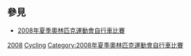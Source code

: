 {{Commonscat|2008 Summer Olympics cyclists}}

== 參見 ==
* [[2008年夏季奧林匹克運動會自行車比賽|2008年夏季奧林匹克運動會自行車比賽]]

{{categoryTOC}}

[[Category:各年夏季奧林匹克運動會自由車選手|2008]]
[[Category:2008年夏季奧林匹克運動會運動員|Cycling]]
[[Category:2008年夏季奧林匹克運動會自行車比賽|Category:2008年夏季奧林匹克運動會自行車比賽]]